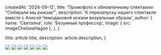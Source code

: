 
  createdAt: '2024-09-12',
  title: 'Промофото к обновленному спектаклю "Собирали мы рюкзак"',
  description:
    'К перезапуску нашего спектакля вместе с Алисой Чемодановой искали визуальные образы',
  author: {
    name: 'Светална',
    role: 'Безумный профессор',
    image: { src: imageChelseaHagon },
  },
}

  title: article.title,
  description: article.description,
}

![](./o.jpg)
![](./a.jpg)
![](./b.jpg)
![](./c.jpg)
![](./d.jpg)
![](./e.jpg)
![](./f.jpg)


